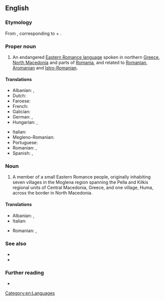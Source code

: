 ==English==
{{wikipedia|Megleno-Romanian}}
===Etymology===
From {{der|en|ro|meglenoromân}}, corresponding to {{m|en|Meglenitic}} + {{m|en|Romanian}}.

===Proper noun===
{{en-proper noun}}

# An endangered [[w:Eastern Romance languages|Eastern Romance language]] spoken in northern [[Greece]], [[North Macedonia]] and parts of [[Romania]], and related to [[Romanian]], [[Aromanian]] and [[Istro-Romanian]].

====Translations====
{{trans-top|language}}
* Albanian: {{t|sq|meglenorumanisht}}, {{t|sq|gjuha meglenorumune|f}}
* Dutch: {{t|nl|Megleno-Roemeens}}
* Faroese: {{t|fo|meglenorumenskt|n}}
* French: {{t+|fr|mégléno-roumain}}
* Galician: {{t+|gl|megleno-romanés|m}}
* German: {{t|de|Meglenorumänisch|n}}, {{t|de|[[meglenorumänisch]]e [[Sprache]]|f}}
* Hungarian: {{t|hu|meglenoromán}}, {{t|hu|meglenoromán nyelv}}
{{trans-mid}}
* Italian: {{t|it|[[lingua]] [[meglenorumena]]|f}}
* Megleno-Romanian: {{t|ruq|vlăheşte}}
* Portuguese: {{t+|pt|megleno-romeno|m}}
* Romanian: {{t|ro|[[limba]] [[meglenoromână]]|f}}, {{t+|ro|meglenoromână|f}}
* Spanish: {{t|es|[[idioma]] [[meglenorrumano]]|m}}, {{t|es|meglenorrumano|m}}
{{trans-bottom}}

===Noun===
{{en-noun}}

# A member of a small Eastern Romance people, originally inhabiting seven villages in the Moglena region spanning the Pella and Kilkis regional units of Central Macedonia, Greece, and one village, Huma, across the border in North Macedonia.

====Translations====
{{trans-top|person}}
* Albanian: {{t|sq|meglenorumun|m}}, {{t|sq|meglenorumune|f}}
* Italian: {{t|it|meglenoromeno|m}}
{{trans-mid}}
* Romanian: {{t+|ro|meglenoromân|m}}, {{t|ro|meglenoromâncă|f}}
{{trans-bottom}}

===See also===
* {{langcat|ruq}}
* {{langlist}}

===Further reading===
* {{ethnologue|code=ruq}}

[[Category:en:Languages]]